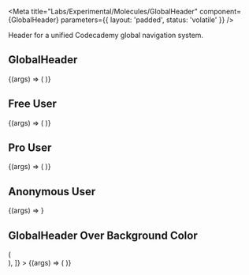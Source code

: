
<Meta
  title="Labs/Experimental/Molecules/GlobalHeader"
  component={GlobalHeader}
  parameters={{ layout: 'padded', status: 'volatile' }}
/>

Header for a unified Codecademy global navigation system.

## GlobalHeader

<Canvas withSource="open">
  <Story name="GlobalHeader">
    {(args) => (
      <GlobalHeader
        user={{
          avatar: '',
          roles: {
            isAdmin: false,
            isCustomerService: false,
            isPro: false,
          },
          displayName: 'Codey',
        }}
      />
    )}
  </Story>
</Canvas>

<Props of={GlobalHeader} />

## Free User

<Canvas>
  <Story name="Free User Global Header">
    {(args) => (
      <GlobalHeader
        user={{
          avatar: '',
          roles: {
            isAdmin: false,
            isCustomerService: false,
            isPro: false,
          },
          displayName: 'Free Codey',
        }}
      />
    )}
  </Story>
</Canvas>

## Pro User

<Canvas>
  <Story name="Pro User Global Header">
    {(args) => (
      <GlobalHeader
        user={{
          avatar: '',
          roles: {
            isAdmin: true,
            isCustomerService: true,
            isPro: true,
          },
          displayName: 'Pro Codey',
        }}
      />
    )}
  </Story>
</Canvas>

## Anonymous User

<Canvas>
  <Story name="Anonymous User Global Header">
    {(args) => <GlobalHeader />}
  </Story>
</Canvas>

## GlobalHeader Over Background Color

<Canvas withSource="open">
  <Story
    name="Background Color GlobalHeader"
    decorators={[
      (Story) => (
        <div style={{ 'background-color': colors.beige }}>
          <Story />
        </div>
      ),
    ]}
  >
    {(args) => (
      <GlobalHeader
        user={{
          avatar: '',
          roles: {
            isAdmin: false,
            isCustomerService: false,
            isPro: false,
          },
          displayName: 'Codey',
        }}
      />
    )}
  </Story>
</Canvas>
